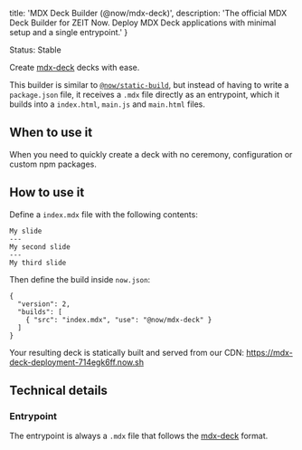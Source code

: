 
  title: 'MDX Deck Builder (@now/mdx-deck)',
  description: 'The official MDX Deck Builder for ZEIT Now. Deploy MDX Deck applications with minimal setup and a single entrypoint.'
}

<Tag>Status: Stable</Tag>

Create [mdx-deck](https://github.com/jxnblk/mdx-deck) decks with ease.

This builder is similar to [`@now/static-build`](/docs/v2/deployments/official-builders/static-build-now-static-build), but instead of having to write a `package.json` file, it receives a `.mdx` file directly as an entrypoint, which it builds into a `index.html`, `main.js` and `main.html` files.

## When to use it

When you need to quickly create a deck with no ceremony, configuration or custom npm packages.

## How to use it

Define a `index.mdx` file with the following contents:

```
My slide
---
My second slide
---
My third slide
```

Then define the build inside `now.json`:

```
{
  "version": 2,
  "builds": [
    { "src": "index.mdx", "use": "@now/mdx-deck" }
  ]
}
```

Your resulting deck is statically built and served from our CDN: https://mdx-deck-deployment-714egk6ff.now.sh

## Technical details

### Entrypoint

The entrypoint is always a `.mdx` file that follows the [mdx-deck](https://github.com/jxnblk/mdx-deck) format.

